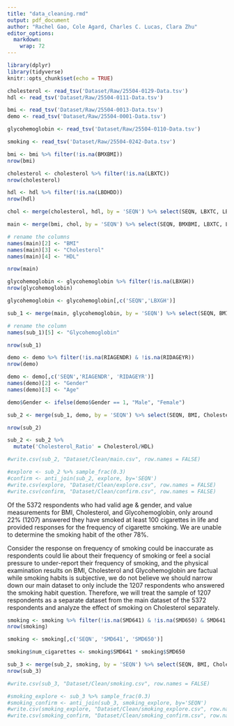```yaml
---
title: "data_cleaning.rmd"
output: pdf_document
author: "Rachel Gao, Cole Agard, Charles C. Lucas, Clara Zhu" 
editor_options: 
  markdown: 
    wrap: 72
---
```


```r
library(dplyr)
library(tidyverse)
knitr::opts_chunk$set(echo = TRUE)
```

```r
cholesterol <- read_tsv('Dataset/Raw/25504-0129-Data.tsv')
hdl <- read_tsv('Dataset/Raw/25504-0111-Data.tsv')

bmi <- read_tsv('Dataset/Raw/25504-0013-Data.tsv')
demo <- read_tsv('Dataset/Raw/25504-0001-Data.tsv')

glycohemoglobin <- read_tsv('Dataset/Raw/25504-0110-Data.tsv')

smoking <- read_tsv('Dataset/Raw/25504-0242-Data.tsv')
```

```r
bmi <- bmi %>% filter(!is.na(BMXBMI))
nrow(bmi)
```

```r
cholesterol <- cholesterol %>% filter(!is.na(LBXTC))
nrow(cholesterol)

hdl <- hdl %>% filter(!is.na(LBDHDD))
nrow(hdl)
```

```r
chol <- merge(cholesterol, hdl, by = 'SEQN') %>% select(SEQN, LBXTC, LBDHDD)

main <- merge(bmi, chol, by = 'SEQN') %>% select(SEQN, BMXBMI, LBXTC, LBDHDD)

# rename the columns
names(main)[2] <- "BMI"
names(main)[3] <- "Cholesterol"
names(main)[4] <- "HDL"

nrow(main)
```

```r
glycohemoglobin <- glycohemoglobin %>% filter(!is.na(LBXGH))
nrow(glycohemoglobin)
```

```r
glycohemoglobin <- glycohemoglobin[,c('SEQN','LBXGH')]
```

```r
sub_1 <- merge(main, glycohemoglobin, by = 'SEQN') %>% select(SEQN, BMI, Cholesterol, HDL, LBXGH)

# rename the column
names(sub_1)[5] <- "Glycohemoglobin"

nrow(sub_1)
```

```r
demo <- demo %>% filter(!is.na(RIAGENDR) & !is.na(RIDAGEYR))
nrow(demo)
```

```r
demo <- demo[,c('SEQN','RIAGENDR', 'RIDAGEYR')]
names(demo)[2] <- "Gender"
names(demo)[3] <- "Age"

demo$Gender <- ifelse(demo$Gender == 1, "Male", "Female")
```

```r
sub_2 <- merge(sub_1, demo, by = 'SEQN') %>% select(SEQN, BMI, Cholesterol, HDL, Glycohemoglobin, Age, Gender)

nrow(sub_2)
```

```r
sub_2 <- sub_2 %>%  
  mutate('Cholesterol_Ratio' = Cholesterol/HDL)
```


```r
#write.csv(sub_2, "Dataset/Clean/main.csv", row.names = FALSE)

#explore <- sub_2 %>% sample_frac(0.3)
#confirm <- anti_join(sub_2, explore, by='SEQN')
#write.csv(explore, "Dataset/Clean/explore.csv", row.names = FALSE)
#write.csv(confirm, "Dataset/Clean/confirm.csv", row.names = FALSE)
```


Of the 5372 respondents who had valid age & gender, and value measurements for BMI, Cholesterol, and Glycohemoglobin, only around 22% (1207) answered they have smoked at least 100 cigarettes in life and provided responses for the frequency of cigarette smoking. We are unable to determine the smoking habit of the other 78%. 

Consider the response on frequency of smoking could be inaccurate as respondents could lie about their frequency of smoking or feel a social pressure to under-report their frequency of smoking, and the physical examination results on BMI, Cholesterol and Glycohemoglobin are factual while smoking habits is subjective, we do not believe we should narrow down our main dataset to only include the 1207 respondents who answered the smoking habit question. Therefore, we will treat the sample of 1207 respondents as a separate dataset from the main dataset of the 5372 respondents and analyze the effect of smoking on Cholesterol separately.

```r
smoking <- smoking %>% filter(!is.na(SMD641) & !is.na(SMD650) & SMD641 <= 30 & SMD650 <= 95)
nrow(smoking)
```

```r
smoking <- smoking[,c('SEQN', 'SMD641', 'SMD650')]

smoking$num_cigarettes <- smoking$SMD641 * smoking$SMD650
```

```r
sub_3 <- merge(sub_2, smoking, by = 'SEQN') %>% select(SEQN, BMI, Cholesterol, HDL, Glycohemoglobin, Age, Gender, Cholesterol_Ratio, num_cigarettes)
nrow(sub_3)
```


```r
#write.csv(sub_3, "Dataset/Clean/smoking.csv", row.names = FALSE)

#smoking_explore <- sub_3 %>% sample_frac(0.3)
#smoking_confirm <- anti_join(sub_3, smoking_explore, by='SEQN')
#write.csv(smoking_explore, "Dataset/Clean/smoking_explore.csv", row.names = FALSE)
#write.csv(smoking_confirm, "Dataset/Clean/smoking_confirm.csv", row.names = FALSE)
```




